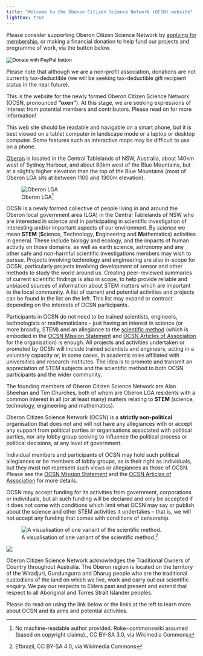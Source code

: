 ```yaml
---
title: "Welcome to the Oberon Citizen Science Network (OCSN) website"
lightbox: true
---
```


::: {.aside}
Please consider supporting Oberon Citizen Science Network by [applying for membership](register_interest.html), or making a financial donation to help fund our projects and programme of work, via the button below. 

<form action="https://www.paypal.com/donate" method="post" target="_top">
<input type="hidden" name="hosted_button_id" value="XJ8LFZSR28M2L" />
<input type="image" src="https://www.paypalobjects.com/en_AU/i/btn/btn_donate_LG.gif" border="0" name="submit" title="PayPal - The safer, easier way to pay online!" alt="Donate with PayPal button" />
<img alt="" border="0" src="https://www.paypal.com/en_AU/i/scr/pixel.gif" width="1" height="1" />
</form>

Please note that although we are a non-profit association, donations are not currently tax-deductible (we will be seeking tax-deductible gift recipient status in the near future).
:::

This is the website for the newly formed Oberon Citizen Science Network (OCSN, pronounced **"oxen"**). At this stage, we are seeking expressions of interest from potential members and contributors. Please read on for more information!

:::{.callout-tip}
This web site should be readable and navigable on a smart phone, but it is best viewed on a tablet computer in landscape mode or a laptop or desktop computer. Some features such as interactive maps may be difficult to use on a phone.
:::

::: {.aside}
[Oberon](https://en.wikipedia.org/wiki/Oberon_Council) is located in the Central Tablelands of NSW, Australia, about 140km west of Sydney Harbour, and about 80km west of the Blue Mountains, but at a slightly higher elevation than the top of the Blue Mountains (most of Oberon LGA sits at between 1100 and 1300m elevation).

![Oberon LGA^[No machine-readable author provided. Roke~commonswiki assumed (based on copyright claims)., CC BY-SA 3.0, via Wikimedia Commons]](assets/Oberon_LGA_NSW.png){.lightbox}
:::

OCSN is a newly formed collective of people living in and around the Oberon local government area (LGA) in the Central Tablelands of NSW who are interested in science and in participating in scientific investigation of interesting and/or important aspects of our environment. By _science_  we mean **STEM** (**S**cience, **T**echnology, **E**ngineering and **M**athematics) activities in general. These include biology and ecology, and the impacts of human activity on those domains, as well as earth science, astronomy and any other safe and non-harmful scientific investigations members may wish to pursue. Projects involving technology and engineering are also in-scope for OCSN, particularly projects involving development of sensor and other methods to study the world around us. Creating peer-reviewed summaries of current scientific findings is also in scope, to help provide reliable and unbiased sources of information about STEM matters which are important to the local community. A list of current and potential activities and projects can be found in the list on the left. This list may expand or contract depending on the interests of OCSN participants.

Participants in OCSN do not need to be trained scientists, engineers, technologists or mathematicians -- just having an interest in science (or more broadly, STEM) and an allegiance to the [scientific method](https://en.wikipedia.org/wiki/Scientific_method) (which is embodied in the [OCSN Mission Statement](ocsn_mission_statement.html) and [OCSN Articles of Association](ocsn_articles_of_association.html) for the organisation) is enough. All projects and activities undertaken or promoted by OCSN will include trained scientists and engineers, acting in a voluntary capacity or, in some cases, in academic roles affiliated with universities and research institutes. The idea is to promote and transmit an appreciation of STEM subjects and the scientific method to both OCSN participants and the wider community. 

::: {.aside}
The founding members of Oberon Citizen Science Network are Alan Sheehan and Tim Churches, both of whom are Oberon LGA residents with a common interest in all (or at least many) matters relating to **STEM** (science, technology, engineering and mathematics).
:::


::: {.callout-note title="Strictly Non-political" appearance="simple"}
Oberon Citizen Science Network (OCSN) is a **strictly non-political** organisation that does not and will not have any allegiances with or accept any support from political parties or organisations associated with political parties, nor any lobby group seeking to influence the political process or political decisions, at any level of government. 

Individual members and participants of OCSN may hold such political allegiances or be members of lobby groups, as is their right as individuals, but they must not represent such views or allegiances as those of OCSN. Please see the [OCSN Mission Statement](ocsn_mission_statement.html) and the [OCSN Articles of Association](ocsn_articles_of_association.html) for more details.

OCSN may accept funding for its activities from government, corporations or individuals, but all such funding will be declared and only be accepted if it does not come with conditions which limit what OCSN may say or publish about the science and other STEM activities it undertakes -- that is, we will not accept any funding that comes with conditions of censorship.
:::

::: {.aside}
![A visualisation of one variant of the scientific method.^[Efbrazil, CC BY-SA 4.0, via Wikimedia Commons]](assets/The_Scientific_Method.png)
:::

::::: {.callout-important title="Acknowledgement of Country" appearance="simple"}

:::: {layout="[ 25, 75 ]"}

::: {#first-column}
![](assets/first_nations_flags.png)
:::

::: {#second-column}
Oberon Citizen Science Network acknowledges the Traditional Owners of Country throughout Australia. The Oberon region is located on the territory of the Wiradjuri, Gundungurra and Dharug people who are the traditional custodians of the land on which we live, work and carry out our scientific enquiry. We pay our respects to Elders past and present and extend that respect to all Aboriginal and Torres Strait Islander peoples.
:::

::::

:::::

Please do read on using the link below or the links at the left to learn more about OCSN and its aims and potential activities.
